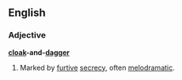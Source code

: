 ==English==
===Adjective===
'''[[cloak]]-and-[[dagger]]'''
#Marked by [[furtive]] [[secrecy]], often [[melodramatic]].